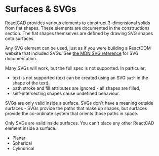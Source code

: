 
<Meta title="Reference/Surfaces & SVGs/Introduction" />

# Surfaces & SVGs

ReactCAD provides various elements to construct 3-dimensional solids from flat shapes. These elements are documented in the <Link to="reference-constructions--introduction">constructions</Link> section. The flat shapes themselves are defined by drawing SVG shapes onto surfaces.

Any SVG element can be used, just as if you were building a ReactDOM website that included SVGs. See <a href="https://developer.mozilla.org/en-US/docs/Web/SVG">the MDN SVG reference</a> for SVG documentation.

Many SVGs will work, but the full spec is not supported. In particular;

- text is not supported (text can be created using an SVG `path` in the shape of the text),
- path stroke and fill attributes are ignored - all shapes are filled,
- self-intersecting shapes cause undefined behaviour.

SVGs are only valid inside a surface. SVGs don't have a meaning outside surfaces - SVGs provide the paths that make up shapes, but surfaces provide the co-ordinate system that orients those paths in space.

Only SVGs are valid inside surfaces. You can't place any other ReactCAD element inside a surface.

- <Link to="reference-surfaces-svgs--planar">Planar</Link>
- <Link to="reference-surfaces-svgs--spherical">Spherical</Link>
- <Link to="reference-surfaces-svgs--cylindrical">Cylindrical</Link>
